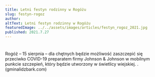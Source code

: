```yaml
---
title: Letni festyn rodzinny w Rogóżu
slug: festyn-rogoz
author:
altText: Letni festyn rodzinny w Rogóżu
featuredImage: ../../assets/images/articles/festyn_rogoz_2021.jpg
published: 2021.7.27
---
```


#

Rogóż – 15 sierpnia – dla chętnych będzie możliwość zaszczepić się przeciwko COVID-19 preparatem firmy Johnson & Johnson w mobilnym punkcie szczepień, który będzie utworzony w świetlicy wiejskiej. . (gminalidzbark.com)


##
